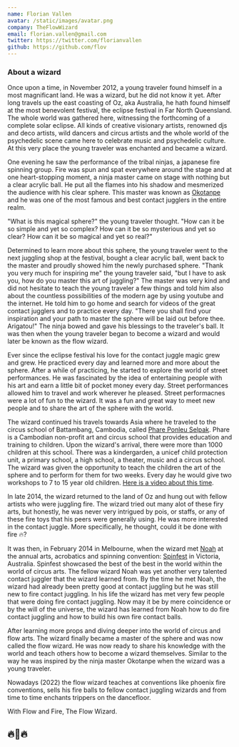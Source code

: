```yaml
---
name: Florian Vallen
avatar: /static/images/avatar.png
company: TheFlowWizard
email: florian.vallen@gmail.com
twitter: https://twitter.com/florianvallen
github: https://github.com/flov
---
```


### About a wizard

Once upon a time, in November 2012, a young traveler 
found himself in a most magnificant land. He was a wizard, but he did not know it yet.
After long travels up the east coasting of Oz, aka Australia, he hath found himself
at the most benevolent festival, the eclipse festival in Far North Queensland.
The whole world was gathered here, witnessing the forthcoming of a complete solar eclipse.
All kinds of creative visionary artists, renowned djs and deco artists, wild
dancers and circus artists and the whole world of the psychedelic scene came
here to celebrate music and psychedelic culture.
At this very place the young traveler was enchanted and became a wizard.

One evening he saw the performance of the tribal ninjas, a japanese fire spinning group.
Fire was spun and spat everywhere around the stage and at one heart-stopping moment,
a ninja master came on stage with nothing but a clear acrylic ball. He put all the flames
into his shadow and mesmerized the audience with his clear sphere.
This master was known as <a
href='https://en.okotanpe.com/about'>Okotanpe</a> and he was one of the
most famous and best contact jugglers in the entire realm.

"What is this magical sphere?" the young traveler
thought. "How can it be so simple and yet so complex?
How can it be so mysterious and yet so clear?
How can it be so magical and yet so real?"

Determined to learn more about this sphere, the young traveler went to the next
juggling shop at the festival, bought a clear acrylic ball, went back to the
master and proudly showed him the newly purchased sphere.
"Thank you very much for inspiring me" the young traveler said, "but I have
to ask you, how do you master this art of juggling?"
The master was very kind and did not hesitate to teach the young traveler a few things
and told him also about the countless possibilities of the modern age by using
youtube and the internet.
He told him to go home and search for videos of the great contact jugglers and to
practice every day. "There you shall find your inspiration and your path to
master the sphere will be laid out before thee. Arigatou!" The ninja bowed and
gave his blessings to the traveler's ball. It was then when the young traveler
began to become a wizard and would later be known as the flow wizard.

Ever since the eclipse festival his love for the contact juggle magic grew and
grew. He practiced every day and learned more and more about the sphere.
After a while of practicing, he started to explore the world of street performances.
He was fascinated by the idea of entertaining people with his art and earn a
little bit of pocket money every day. Street performances allowed him to travel
and work wherever he pleased. Street performacnes were a lot of fun to the
wizard. It was a fun and great way to meet new people
and to share the art of the sphere with the world.

The wizard continued his travels towards Asia where he traveled to the circus
school of Battambang, Cambodia, called <a
  href='https://phareps.org/about-us/'>Phare Ponleu Selpak</a>. Phare is a Cambodian
non-profit art and circus school that provides education and training to children.
Upon the wizard's arrival, there were more than 1000 children at this school. There
was a kindergarden, a unicef child protection unit, a primary school, a high
school, a theater, music and a circus school. The wizard was given the opportunity
to teach the children the art of the sphere and to perform for them for two weeks.
Every day he would give two workshops to 7 to 15 year old children. 
<a
  href='https://www.youtube.com/watch?v=Yu1N1Y-El7I'>Here is a video about this time</a>.


In late 2014, the wizard returned to the land of Oz and hung out with fellow
artists who were juggling fire. The wizard tried out many alot of these firy arts,
but honestly, he was never very intrigued by pois, or staffs, or any of these fire toys
that his peers were generally using. He was more interested in the contact juggle.
More specifically, he thought, could it be done with fire 🔥?

It was then, in February 2014 in Melbourne, when the wizard met <a
  href='https://www.facebook.com/noah.weigel'>Noah</a> at the annual arts,
acrobatics and spinning convention: <a
  href='https://www.spincircus.com/aboutspinfestival/'>Spinfest</a> in Victoria, Australia.
Spinfest showcased the best of the best in the world within the world of circus arts.
The fellow wizard Noah was yet another very talented contact juggler that the
wizard learned from. By the time he met Noah, the wizard had already been
pretty good at contact juggling but he was still new to fire contact juggling.
In his life the wizard has met very few people that were doing fire contact
juggling. Now may it be by mere coincidence or by the will of the universe, the wizard
has learned from Noah how to do fire contact juggling and how to build his own
fire contact balls.

After learning more props and diving deeper into the world of circus and flow arts.
The wizard finally became a master of the sphere and was now called the flow wizard.
He was now ready to share his knowledge with the world and teach others how to
become a wizard themselves. Similar to the way he was inspired by the ninja master
Okotanpe when the wizard was a young traveler.

Nowadays (2022) the flow wizard teaches at conventions like phoenix fire
conventions, sells his fire balls to fellow contact juggling wizards and
from time to time enchants trippers on the dancefloor.

With Flow and Fire, The Flow Wizard.

## 🔥🔮🔥

